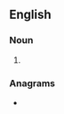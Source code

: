 ==English==

===Noun===
{{head|en|noun form}}

# {{plural of|en|tiercel}}

===Anagrams===
* {{anagrams|en|a=ceeilrst|reticles|sclerite|silcrete|terciles|triscele}}
